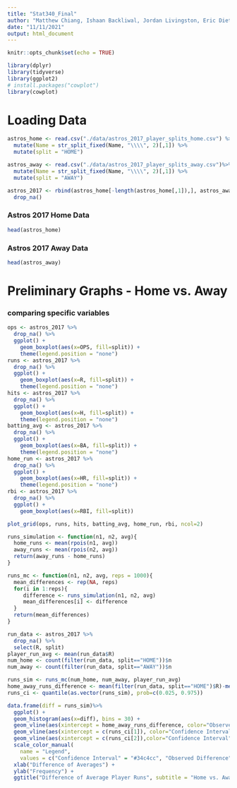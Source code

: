 ```yaml
---
title: "Stat340_Final"
author: "Matthew Chiang, Ishaan Backliwal, Jordan Livingston, Eric Dietze, Vu Pham"
date: "11/11/2021"
output: html_document
---
```


```r
knitr::opts_chunk$set(echo = TRUE)
```
```r
library(dplyr)
library(tidyverse)
library(ggplot2)
# install.packages("cowplot")
library(cowplot)
```


# Loading Data

```r
astros_home <- read.csv("./data/astros_2017_player_splits_home.csv") %>%
  mutate(Name = str_split_fixed(Name, "\\\\", 2)[,1]) %>%
  mutate(split = "HOME")

astros_away <- read.csv("./data/astros_2017_player_splits_away.csv")%>%
  mutate(Name = str_split_fixed(Name, "\\\\", 2)[,1]) %>%
  mutate(split = "AWAY")

astros_2017 <- rbind(astros_home[-length(astros_home[,1]),], astros_away[-length(astros_away[,1]),]) %>% 
  drop_na()
```

### Astros 2017 Home Data

```r
head(astros_home)
```

### Astros 2017 Away Data

```r
head(astros_away)
```

# Preliminary Graphs - Home vs. Away

### comparing specific variables
```r
ops <- astros_2017 %>%
  drop_na() %>%
  ggplot() +
    geom_boxplot(aes(x=OPS, fill=split)) + 
    theme(legend.position = "none")
runs <- astros_2017 %>%
  drop_na() %>%
  ggplot() +
    geom_boxplot(aes(x=R, fill=split)) + 
    theme(legend.position = "none")
hits <- astros_2017 %>%
  drop_na() %>%
  ggplot() +
    geom_boxplot(aes(x=H, fill=split)) + 
    theme(legend.position = "none")
batting_avg <- astros_2017 %>%
  drop_na() %>%
  ggplot() +
    geom_boxplot(aes(x=BA, fill=split)) + 
    theme(legend.position = "none")
home_run <- astros_2017 %>%
  drop_na() %>%
  ggplot() +
    geom_boxplot(aes(x=HR, fill=split)) + 
    theme(legend.position = "none")
rbi <- astros_2017 %>%
  drop_na() %>%
  ggplot() +
    geom_boxplot(aes(x=RBI, fill=split))

plot_grid(ops, runs, hits, batting_avg, home_run, rbi, ncol=2)
```
```r
runs_simulation <- function(n1, n2, avg){
  home_runs <- mean(rpois(n1, avg))
  away_runs <- mean(rpois(n2, avg))
  return(away_runs - home_runs)
}

runs_mc <- function(n1, n2, avg, reps = 1000){
  mean_differences <- rep(NA, reps)
  for(i in 1:reps){
     difference <- runs_simulation(n1, n2, avg)
     mean_differences[i] <- difference
  }
  return(mean_differences)
}

run_data <- astros_2017 %>%
  drop_na() %>%
  select(R, split)
player_run_avg <- mean(run_data$R)
num_home <- count(filter(run_data, split=="HOME"))$n
num_away <- count(filter(run_data, split=="AWAY"))$n

runs_sim <- runs_mc(num_home, num_away, player_run_avg)
home_away_runs_difference <- mean(filter(run_data, split=="HOME")$R)-mean(filter(run_data, split=="AWAY")$R)
runs_ci <- quantile(as.vector(runs_sim), prob=c(0.025, 0.975))

data.frame(diff = runs_sim)%>%
  ggplot() +
  geom_histogram(aes(x=diff), bins = 30) +
  geom_vline(aes(xintercept = home_away_runs_difference, color="Observed Difference"),lwd= 1) +
  geom_vline(aes(xintercept = c(runs_ci[1]), color="Confidence Interval"),lwd= 1) +
  geom_vline(aes(xintercept = c(runs_ci[2]),color="Confidence Interval"),lwd= 1) +
  scale_color_manual(
    name = "Legend", 
    values = c("Confidence Interval" = "#34c4cc", "Observed Difference" = "#ec8274")) +
  xlab("Difference of Averages") +
  ylab("Frequency") +
  ggtitle("Difference of Average Player Runs", subtitle = "Home vs. Away - Astros 2017")

```



